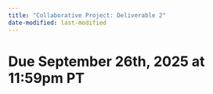 ```yaml
---
title: "Collaborative Project: Deliverable 2"
date-modified: last-modified
---
```


# Due September 26th, 2025 at 11:59pm PT
